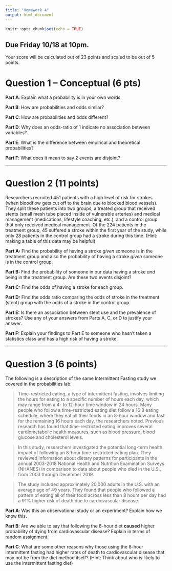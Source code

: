 ---
title: "Homework 4"
output: html_document
---

```{r setup, include=FALSE}
knitr::opts_chunk$set(echo = TRUE)
```

## Due Friday 10/18 at 10pm.
Your score will be calculated out of 23 points and scaled to be out of 5 points.

# Question 1 -- Conceptual (6 pts)

**Part A**: Explain what a probability is in your own words.

**Part B**: How are probabilities and odds similar?

**Part C**: How are probabilities and odds different?

**Part D**: Why does an odds-ratio of 1 indicate no association between variables?

**Part E**: What is the difference between empirical and theoretical probabilities?

**Part F**: What does it mean to say 2 events are disjoint?

---

# Question 2 (11 points)

Researchers recruited 451 patients with a high level of risk for strokes (when bloodflow gets cut off to the brain due to blocked blood vessels). They split these patients into two groups, a treated group that received stents (small mesh tube placed inside of vulnerable arteries) and medical management (medications, lifestyle coaching, etc.), and a control group that only received medical management. Of the 224 patients in the treatment group, 45 suffered a stroke within the first year of the study, while only 28 patients in the control group had a stroke during this time. (Hint: making a table of this data may be helpful)

**Part A:** Find the probability of having a stroke *given* someone is in the treatment group and also the probability of having a stroke *given* someone is in the control group.

**Part B:** Find the probability of someone in our data having a stroke *and* being in the treatment group. Are these two events disjoint?

**Part C:** Find the odds of having a stroke for each group.

**Part D:** Find the odds ratio comparing the odds of stroke in the treatment (stent) group with the odds of a stroke in the control group.

**Part E:** Is there an association between stent use and the prevalence of strokes? Use any of your answers from Parts A, C, or D to justify your answer.

**Part F:** Explain your findings to Part E to someone who hasn't taken a statistics class and has a high risk of having a stroke.

---

# Question 3 (6 points)

The following is a description of the same Intermittent Fasting study we covered in the probabilities lab:

> Time-restricted eating, a type of intermittent fasting, involves limiting the hours for eating to a specific number of hours each day, which may range from a 4- to 12-hour time window in 24 hours. Many people who follow a time-restricted eating diet follow a 16:8 eating schedule, where they eat all their foods in an 8-hour window and fast for the remaining 16 hours each day, the researchers noted. Previous research has found that time-restricted eating improves several cardiometabolic health measures, such as blood pressure, blood glucose and cholesterol levels.

> In this study, researchers investigated the potential long-term health impact of following an 8-hour time-restricted eating plan. They reviewed information about dietary patterns for participants in the annual 2003-2018 National Health and Nutrition Examination Surveys (NHANES) in comparison to data about people who died in the U.S., from 2003 through December 2019.

> The study included approximately 20,000 adults in the U.S. with an average age of 49 years. They found that people who followed a pattern of eating all of their food across less than 8 hours per day had a 91% higher risk of death due to cardiovascular disease. 

**Part A**: Was this an observational study or an experiment? Explain how we know this.

**Part B**: Are we able to say that following the 8-hour diet **caused** higher probability of dying from cardiovascular disease? Explain in terms of random assignment.

**Part C**: What are some other reasons why those using the 8-hour intermittent fasting had higher rates of death to cardiovascular disease that may not be from the diet method itself? (Hint: Think about who is likely to use the intermittent fasting diet)